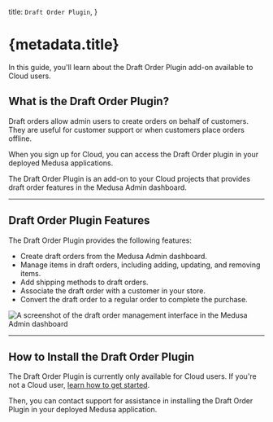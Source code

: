   title: `Draft Order Plugin`,
}

# {metadata.title}

In this guide, you'll learn about the Draft Order Plugin add-on available to Cloud users.

## What is the Draft Order Plugin?

Draft orders allow admin users to create orders on behalf of customers. They are useful for customer support or when customers place orders offline.

When you sign up for Cloud, you can access the Draft Order plugin in your deployed Medusa applications.

The Draft Order Plugin is an add-on to your Cloud projects that provides draft order features in the Medusa Admin dashboard.

---

## Draft Order Plugin Features

The Draft Order Plugin provides the following features:

- Create draft orders from the Medusa Admin dashboard.
- Manage items in draft orders, including adding, updating, and removing items.
- Add shipping methods to draft orders.
- Associate the draft order with a customer in your store.
- Convert the draft order to a regular order to complete the purchase.

![A screenshot of the draft order management interface in the Medusa Admin dashboard](https://res.cloudinary.com/dza7lstvk/image/upload/v1750235297/Cloud/CleanShot_2025-06-18_at_11.27.36_2x_e6mf4v.png)

---

## How to Install the Draft Order Plugin

The Draft Order Plugin is currently only available for Cloud users. If you're not a Cloud user, [learn how to get started](../page.mdx#sign-up-for-cloud).

Then, you can contact support for assistance in installing the Draft Order Plugin in your deployed Medusa application.